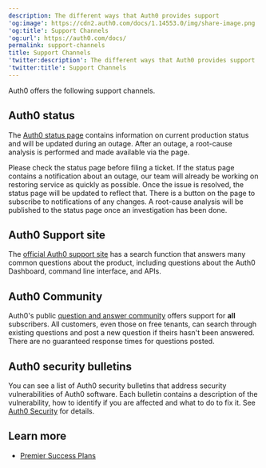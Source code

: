```yaml
---
description: The different ways that Auth0 provides support
'og:image': https://cdn2.auth0.com/docs/1.14553.0/img/share-image.png
'og:title': Support Channels
'og:url': https://auth0.com/docs/
permalink: support-channels
title: Support Channels
'twitter:description': The different ways that Auth0 provides support
'twitter:title': Support Channels
---
```

Auth0 offers the following support channels.

## Auth0 status

The [Auth0 status page](https://status.auth0.com) contains information on current production status and will be updated during an outage. After an outage, a root-cause analysis is performed and made available via the page.

Please check the status page before filing a ticket. If the status page contains a notification about an outage, our team will already be working on restoring service as quickly as possible. Once the issue is resolved, the status page will be updated to reflect that. There is a button on the page to subscribe to notifications of any changes. A root-cause analysis will be published to the status page once an investigation has been done.

## Auth0 Support site

The [official Auth0 support site](https://support.auth0.com/) has a search function that answers many common questions about the product, including questions about the <Tooltip tip="Auth0 Dashboard: Auth0's main product to configure your services." cta="View Glossary" href="/docs/glossary?term=Auth0+Dashboard">Auth0 Dashboard</Tooltip>, command line interface, and APIs.

## Auth0 Community

Auth0's public [question and answer community](https://community.auth0.com/) offers support for **all** subscribers. All customers, even those on free tenants, can search through existing questions and post a new question if theirs hasn't been answered. There are no guaranteed response times for questions posted.

## Auth0 security bulletins

You can see a list of Auth0 security bulletins that address security vulnerabilities of Auth0 software. Each bulletin contains a description of the vulnerability, how to identify if you are affected and what to do to fix it. See [Auth0 Security](/docs/secure) for details.

## Learn more

* [Premier Success Plans](/docs/troubleshoot/customer-support/support-plans)